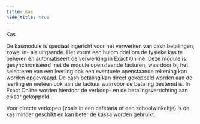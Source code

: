 ```yaml
---
title: Kas
hide_title: true
---
```


<ImageTitle img="geld.png">Kas</ImageTitle>

De kasmodule is speciaal ingericht voor het verwerken van cash betalingen, zowel in- als uitgaande. Het vormt een hulpmiddel om de fysieke kas te beheren en automatiseert de verwerking in Exact Online. Deze module is gesynchroniseerd met de module openstaande facturen, waardoor bij het selecteren van een leerling ook een eventuele openstaande rekening kan worden opgevraagd. De cash betaling kan direct gekoppeld worden aan de leerling en meteen ook aan de factuur waarvoor de betaling bestemd is. In Exact Online worden hierdoor de verkoop- en de betalingsverrichting aan elkaar gekoppeld.

Voor directe verkopen (zoals in een cafetaria of een schoolwinkeltje) is de kas minder geschikt en kan beter de kassa worden gebruikt.

<DocCardList />